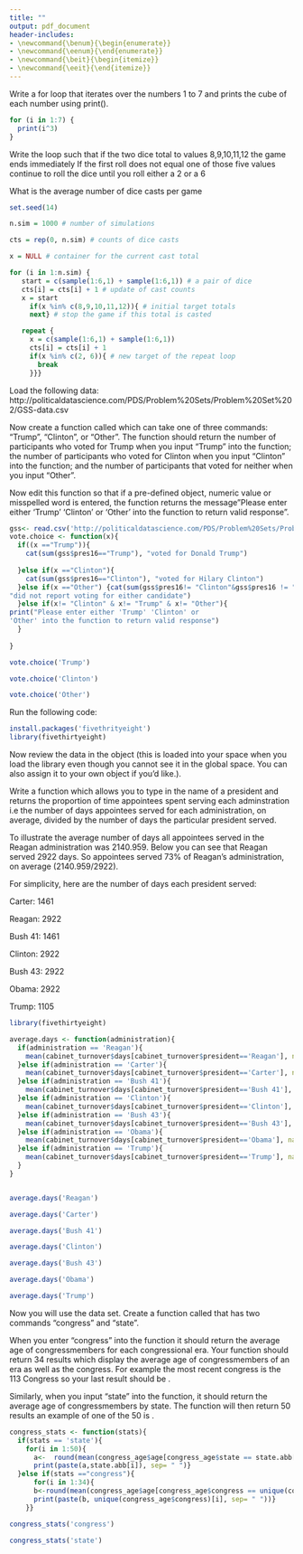 ```yaml
---
title: ""
output: pdf_document
header-includes:
- \newcommand{\benum}{\begin{enumerate}}
- \newcommand{\eenum}{\end{enumerate}}
- \newcommand{\beit}{\begin{itemize}}
- \newcommand{\eeit}{\end{itemize}}
---
```


\begin{center}
{\Large{\textbf{Problem Set 2 Key}}} \\
\vspace{4 bp}
Due February 13, 10:00 AM (Before Class) \\
\end{center}


\section*{for loops, if else, while}

\benum

  \item Write a for loop that iterates over the numbers 1 to 7 and prints the cube of each number using print().

```r
for (i in 1:7) {
  print(i^3)
}
```


\beit

 \item Write the loop such that if the two dice total to values 8,9,10,11,12 the game ends immediately
 \item If the first roll does not equal one of those five values continue to roll the dice until you roll either a 2 or a 6
 \item What is the average number of dice casts per game

\eeit


```r

set.seed(14)

n.sim = 1000 # number of simulations

cts = rep(0, n.sim) # counts of dice casts

x = NULL # container for the current cast total

for (i in 1:n.sim) {
   start = c(sample(1:6,1) + sample(1:6,1)) # a pair of dice
   cts[i] = cts[i] + 1 # update of cast counts
   x = start
     if(x %in% c(8,9,10,11,12)){ # initial target totals
     next} # stop the game if this total is casted

   repeat {
     x = c(sample(1:6,1) + sample(1:6,1))
     cts[i] = cts[i] + 1
     if(x %in% c(2, 6)){ # new target of the repeat loop
       break
     }}}
```



\item Load the following data: http://politicaldatascience.com/PDS/Problem%20Sets/Problem%20Set%202/GSS-data.csv

Now create a function called \texttt{vote.choice} which can take one of three commands: "Trump", "Clinton", or "Other". The function should return the number of participants who voted for Trump when you input "Trump" into the function; the number of participants who voted for Clinton when you input "Clinton" into the function; and the number of participants that voted for neither when you input "Other". 

\beit

 \item Now edit this function so that if a pre-defined object, numeric value or misspelled word is entered, the function returns the message"Please enter either 'Trump' 'Clinton' or 'Other' into the function to return valid response".

\eeit

```r
gss<- read.csv('http://politicaldatascience.com/PDS/Problem%20Sets/Problem%20Set%202/GSS-data.csv')
vote.choice <- function(x){
  if((x =="Trump")){
    cat(sum(gss$pres16=="Trump"), "voted for Donald Trump")
    
  }else if(x =="Clinton"){
    cat(sum(gss$pres16=="Clinton"), "voted for Hilary Clinton")
  }else if(x =="Other") {cat(sum(gss$pres16!= "Clinton"&gss$pres16 != "Trump"),
"did not report voting for either candidate")
  }else if(x!= "Clinton" & x!= "Trump" & x!= "Other"){
print("Please enter either 'Trump' 'Clinton' or 
'Other' into the function to return valid response")
  }
  
}

vote.choice('Trump')

vote.choice('Clinton')

vote.choice('Other')
```



\item Run the following code: 

```r
install.packages('fivethrityeight') 
library(fivethirtyeight) 
```


\item 
Now review the data in the \texttt{cabinet\_turnover} object (this is loaded into your space when you load the library even though you cannot see it in the global space. You can also assign it to your own object if you'd like.). 

Write a function which allows you to type in the name of a president and returns the proportion of time appointees spent serving each adminstration i.e the number of days appointees served for each administration, on average, divided by the number of days the particular president served.

To illustrate the average number of days all appointees served in the Reagan administration was 2140.959. Below you can see that Reagan served 2922 days. So appointees served 73\% of Reagan's administration, on average (2140.959/2922).

For simplicity, here are the number of days each president served:

Carter: 1461

Reagan: 2922

Bush 41: 1461

Clinton: 2922

Bush 43: 2922

Obama: 2922

Trump: 1105\footnote{As of January 30, 2020}

```r
library(fivethirtyeight)

average.days <- function(administration){
  if(administration == 'Reagan'){
    mean(cabinet_turnover$days[cabinet_turnover$president=='Reagan'], na.rm=T)/2922
  }else if(administration == 'Carter'){
    mean(cabinet_turnover$days[cabinet_turnover$president=='Carter'], na.rm=T)/1461
  }else if(administration == 'Bush 41'){
    mean(cabinet_turnover$days[cabinet_turnover$president=='Bush 41'], na.rm=T)/1461
  }else if(administration == 'Clinton'){
    mean(cabinet_turnover$days[cabinet_turnover$president=='Clinton'], na.rm=T)/2922
  }else if(administration == 'Bush 43'){
    mean(cabinet_turnover$days[cabinet_turnover$president=='Bush 43'], na.rm=T)/2922
  }else if(administration == 'Obama'){
    mean(cabinet_turnover$days[cabinet_turnover$president=='Obama'], na.rm=T)/2922
  }else if(administration == 'Trump'){
    mean(cabinet_turnover$days[cabinet_turnover$president=='Trump'], na.rm=T)/1105
  }
}


average.days('Reagan')

average.days('Carter')

average.days('Bush 41')

average.days('Clinton')

average.days('Bush 43')

average.days('Obama')

average.days('Trump')

```


\item 

Now you will use the \texttt{congress\_age} data set. Create a function called \texttt{congress\_stats} that has two commands "congress" and "state". 

When you enter "congress" into the function it should return the average age of congressmembers for each congressional era. Your function should return 34 results which display the average age of congressmembers of an era as well as the congress. For example the most recent congress is the 113 Congress so your last result should be \texttt{57.6 113}.

Similarly, when you input "state" into the function, it should return the average age of congressmembers by state. The function will then return 50 results an example of one of the 50 is \texttt{53.4 TX}.


```r


congress_stats <- function(stats){
  if(stats == 'state'){
    for(i in 1:50){
      a<-  round(mean(congress_age$age[congress_age$state == state.abb[i]]), digits=1)
      print(paste(a,state.abb[i]), sep= " ")}
  }else if(stats =="congress"){
      for(i in 1:34){
      b<-round(mean(congress_age$age[congress_age$congress == unique(congress_age$congress)[i]]), digits =1)
      print(paste(b, unique(congress_age$congress)[i], sep= " "))}
    }}

congress_stats('congress')

congress_stats('state')


```

\eenum